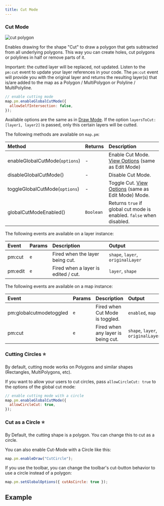 ```yaml
---
title: Cut Mode
---
```


### Cut Mode

![cut polygon](https://assets.geoman.io//assets/leaflet-pm-cut-demo.gif)

Enables drawing for the shape "Cut" to draw a polygon that gets subtracted from all underlying polygons. This way you can create holes, cut polygons or polylines in half or remove parts of it.

Important: the cutted layer will be replaced, not updated. Listen to the `pm:cut` event to update your layer references in your code. The `pm:cut` event will provide you with the original layer and returns the resulting layer(s) that is/are added to the map as a Polygon / MultiPolygon or Polyline / MultiPolyline.

```js
// enable cutting mode
map.pm.enableGlobalCutMode({
  allowSelfIntersection: false,
});
```

Available options are the same as in [Draw Mode](/modes/draw-mode).
If the option `layersToCut: [layer1, layer2]` is passed, only this certain layers will be cutted.

The following methods are available on `map.pm`:

| Method                         | Returns   | Description                                                                                   |
| :----------------------------- | :-------- | :-------------------------------------------------------------------------------------------- |
| enableGlobalCutMode(`options`) | -         | Enable Cut Mode. [View Options](/docs/leaflet/modes/edit-mode#edit-mode-options) (same as Edit Mode)  |
| disableGlobalCutMode()         | -         | Disable Cut Mode.                                                                             |
| toggleGlobalCutMode(`options`) | -         | Toggle Cut. [View Options](/docs/leaflet/modes/edit-mode#edit-mode-options) (same as Edit Mode) Mode. |
| globalCutModeEnabled()         | `Boolean` | Returns `true` if global cut mode is enabled. `false` when disabled.                          |

The following events are available on a layer instance:

| Event   | Params | Description                         | Output                            |
| :------ | :----- | :---------------------------------- | :-------------------------------- |
| pm:cut  | `e`    | Fired when the layer being cut.     | `shape`, `layer`, `originalLayer` |
| pm:edit | `e`    | Fired when a layer is edited / cut. | `layer`, `shape`                  |

The following events are available on a map instance:

| Event                   | Params | Description                        | Output                            |
| :---------------------- | :----- | :--------------------------------- | :-------------------------------- |
| pm:globalcutmodetoggled | `e`    | Fired when Cut Mode is toggled.    | `enabled`, `map`                  |
| pm:cut                  | `e`    | Fired when any layer is being cut. | `shape`, `layer`, `originalLayer` |

### Cutting Circles ⭐

By default, cutting mode works on Polygons and similar shapes (Rectangles, MultiPolygons, etc).

If you want to allow your users to cut circles, pass `allowCircleCut: true` to the options of the global cut mode:

```js
// enable cutting mode with a circle
map.pm.enableGlobalCutMode({
  allowCircleCut: true,
});
```

### Cut as a Circle ⭐

By Default, the cutting shape is a polygon. You can change this to cut as a circle.

You can also enable Cut-Mode with a Circle like this:

```js
map.pm.enableDraw("CutCircle");
```

If you use the toolbar, you can change the toolbar's cut-button behavior to use a circle instead of a polygon:

```js
map.pm.setGlobalOptions({ cutAsCircle: true });
```

## Example


<Cut />